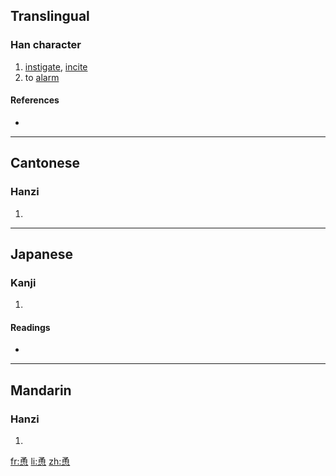 {{also|慂}}
==Translingual==

===Han character===
{{Han char|rn=61|rad=心|as=07|sn=11|four=1733<sub>2</sub>|canj=弓月心 (NBP)}}

# [[instigate]], [[incite]]
# to [[alarm]]

====References====
* {{Han ref|kx=0386.180|dkj=10621|dj=0718.180|hdz=42302.060|uh=607F|ud=24703|bh=B176|bd=45430}}

----

==Cantonese==

===Hanzi===
{{yue-hanzi|jyut=|y=yung2}}

# {{defn|Cantonese}}

----

==Japanese==

===Kanji===
{{ja-kanji|grade=|rs=心07}}

# {{defn|Japanese}}

====Readings====
* {{ja-readings|on=[[よう]] (yō), [[ゆ]] (yu), [[とう]] (tō), [[つ]] (tsu)|kun=[[いさむ]] (isamu)}}

----

==Mandarin==

===Hanzi===
{{cmn-hanzi|pin=[[yǒng]] ([[yong3]])|wg=yung<sup>3</sup>}}

# {{defn|Mandarin}}

[[fr:恿]]
[[li:恿]]
[[zh:恿]]